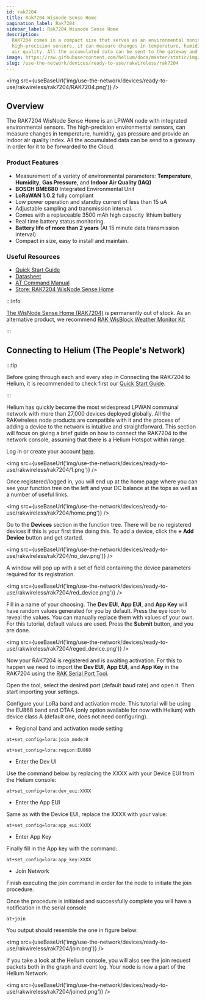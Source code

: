 ```yaml
---
id: rak7204
title: Rak7204 Wisnode Sense Home
pagination_label: Rak7204
sidebar_label: Rak7204 Wisnode Sense Home
description:
  RAK7204 comes in a compact size that serves as an environmental monitoring station. With its
  high-precision sensors, it can measure changes in temperature, humidity, gas pressure, and indoor
  air quality. All the accumulated data can be sent to the gateway and then forward it to the Cloud.
image: https://raw.githubusercontent.com/helium/docs/master/static/img/link-image.png
slug: /use-the-network/devices/ready-to-use/rakwireless/rak7204
---
```



<img src={useBaseUrl('img/use-the-network/devices/ready-to-use/rakwireless/rak7204/RAK7204.png')} />

## Overview

The RAK7204 WisNode Sense Home is an LPWAN node with integrated environmental sensors. The
high-precision environmental sensors, can measure changes in temperature, humidity, gas pressure and
provide an indoor air quality index. All the accumulated data can be send to a gateway in order for
it to be forwarded to the Cloud.

### Product Features

- Measurement of a variety of environmental parameters: **Temperature**, **Humidity**, **Gas
  Pressure**, and **Indoor Air Quality (IAQ)**
- **BOSCH BME680** Integrated Environmental Unit
- **LoRaWAN 1.0.2** fully compliant
- Low power operation and standby current of less than 15 uA
- Adjustable sampling and transmission interval.
- Comes with a replaceable 3500 mAh high capacity lithium battery
- Real time battery status monitoring.
- **Battery life of more than 2 years** (At 15 minute data transmission interval)
- Compact in size, easy to install and maintain.

### Useful Resources

- [Quick Start Guide](https://docs.rakwireless.com/Product-Categories/WisNode/RAK7204/Quickstart/)
- [Datasheet](https://docs.rakwireless.com/Product-Categories/WisNode/RAK7204/Datasheet/)
- [AT Command Manual](https://docs.rakwireless.com/Product-Categories/WisNode/RAK7204/AT-Command-Manual/)
- [Store: RAK7204 WisNode Sense Home](https://store.rakwireless.com/products/rak7204-lpwan-environmental-node)

:::info

[The WisNode Sense Home (RAK7204)](https://store.rakwireless.com/products/rak7204-lpwan-environmental-node)
is permanently out of stock. As an alternative product, we recommend
[RAK WisBlock Weather Monitor Kit](https://store.rakwireless.com/products/wisblock-kit-1-weather-monitor?variant=37637925372102)

:::

## Connecting to Helium (The People's Network)

:::tip

Before going through each and every step in Connecting the RAK7204 to Helium, it is recommended to
check first our
[Quick Start Guide](https://docs.rakwireless.com/Product-Categories/WisNode/RAK7204/Quickstart/).

:::

Helium has quickly become the most widespread LPWAN communal network with more than 27,000 devices
deployed globally. All the RAKwireless node products are compatible with it and the process of
adding a device to the network is intuitive and straightforward. This section will focus on giving a
brief guide on how to connect the RAK7204 to the network console, assuming that there is a Helium
Hotspot within range.

Log in or create your account [here](https://www.helium.com/console).

<img src={useBaseUrl('img/use-the-network/devices/ready-to-use/rakwireless/rak7204/1.png')} />

Once registered/logged in, you will end up at the home page where you can see your function tree on
the left and your DC balance at the tops as well as a number of useful links.

<img src={useBaseUrl('img/use-the-network/devices/ready-to-use/rakwireless/rak7204/home.png')} />

Go to the **Devices** section in the function tree. There will be no registered devices if this is
your first time doing this. To add a device, click the **+ Add Device** button and get started.

<img src={useBaseUrl('img/use-the-network/devices/ready-to-use/rakwireless/rak7204/no_dev.png')} />

A window will pop up with a set of field containing the device parameters required for its
registration.

<img
  src={useBaseUrl('img/use-the-network/devices/ready-to-use/rakwireless/rak7204/red_device.png')}
/>

Fill in a name of your choosing. The **Dev EUI**, **App EUI**, and **App Key** will have random
values generated for you by default. Press the eye icon to reveal the values. You can manually
replace them with values of your own. For this tutorial, default values are used. Press the
**Submit** button, and you are done.

<img
  src={useBaseUrl('img/use-the-network/devices/ready-to-use/rakwireless/rak7204/reged_device.png')}
/>

Now your RAK7204 is registered and is awaiting activation. For this to happen we need to import the
**Dev EUI**, **App EUI**, and **App Key** in the RAK7204 using the
[RAK Serial Port Tool](https://downloads.rakwireless.com/en/LoRa/Tools/RAK_SERIAL_PORT_TOOL_V1.2.1.zip).

Open the tool, select the desired port (default baud rate) and open it. Then start importing your
settings.

Configure your LoRa band and activation mode. This tutorial will be using the EU868 band and OTAA
(only option available for now with Helium) with device class A (default one, does not need
configuring).

- Regional band and activation mode setting

```
at+set_config=lora:join_mode:0
```

```
at+set_config=lora:region:EU868
```

- Enter the Dev UI

Use the command below by replacing the XXXX with your Device EUI from the Helium console:

```
at+set_config=lora:dev_eui:XXXX
```

- Enter the App EUI

Same as with the Device EUI, replace the XXXX with your value:

```
at+set_config=lora:app_eui:XXXX
```

- Enter App Key

Finally fill in the App key with the command:

```
at+set_config=lora:app_key:XXXX
```

- Join Network

Finish executing the join command in order for the node to initiate the join procedure.

Once the procedure is initiated and successfully complete you will have a notification in the serial
console

```
at+join
```

You output should resemble the one in figure below:

<img src={useBaseUrl('img/use-the-network/devices/ready-to-use/rakwireless/rak7204/join.png')} />

If you take a look at the Helium console, you will also see the join request packets both in the
graph and event log. Your node is now a part of the Helium Network.

<img src={useBaseUrl('img/use-the-network/devices/ready-to-use/rakwireless/rak7204/joined.png')} />
